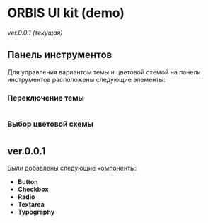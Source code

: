
<Meta title="Readme" />


# ORBIS UI kit (demo)

*ver.0.0.1 (текущая)*

## Панель инструментов

Для управления вариантом темы и цветовой схемой на панели инструментов расположены следующие элементы:

### Переключение темы
#
<IconGallery>
    <IconItem name="Светлая тема">
        <Icons icon="sun" />
    </IconItem>
    <IconItem name="Темная тема">
        <Icons icon="moon" />
    </IconItem>
</IconGallery>

### Выбор цветовой схемы
#
<IconGallery>  
    <IconItem name="Синий">
        <Icons icon="circle" style={{ color: "blue" }} />
    </IconItem>
    <IconItem name="Зеленый">
        <Icons icon="circle" style={{ color: "green" }} />
    </IconItem>
    <IconItem name="Оранжевый">
        <Icons icon="circle" style={{ color: "orange" }} />
    </IconItem>
    <IconItem name="Красный">
        <Icons icon="circle" style={{ color: "red" }} />
    </IconItem>
</IconGallery>

## ver.0.0.1

Были добавлены следующие компоненты:

- **Button**
- **Checkbox**
- **Radio**
- **Textarea**
- **Typography**
